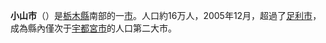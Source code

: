 {{日本都市|
自治體名=小山市|
圖像=[[File:Oyama-jo.4.jpg|240px]]|
圖像說明=[[城山公園|城山公園]]（[[小山城|小山城]]遺址公園）|
市章=|
日文原名=小山市|
平假名=おやまし|
羅馬字拼音=Oyama-shi|
都道府縣=栃木縣|
支廳=|
編號=09208-8|
面積=171.61|
邊界未定=|
人口=162,097|
統計時間=2007年11月1日|
自治體=[[栃木市|栃木市]]、[[下野市|下野市]]、[[真岡市|真岡市]]、[[野木町|野木町]]<br />'''[[茨城縣|茨城縣]]'''：[[結城市|結城市]]、[[筑西市|筑西市]]、[[古河市|古河市]]|
樹=|
花=|
鳥=|
其他象徵物=|
其他象徵=|
郵遞區號=323-8696|
所在地=小山市中央町一丁目1番1号|
電話號碼=285-23-1111|
外部連結=http://www.city.oyama.tochigi.jp/|
經度=|
緯度=|
地圖=|
註記= |
}}
'''小山市'''（{{jpn|j=小山市|hg=おやまし|rm=Oyama shi|f=y}}）是[[栃木縣|栃木縣]]南部的一[[市|市]]。人口約16万人，2005年12月，超過了[[足利市|足利市]]，成為縣內僅次于[[宇都宮市|宇都宮市]]的人口第二大市。

{{栃木縣}}
{{Authority control}}
{{japan-geo-stub}}